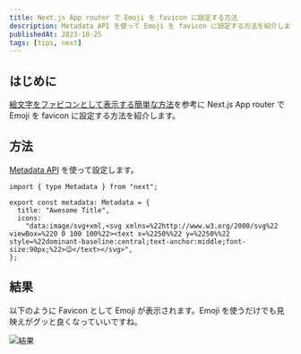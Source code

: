 ```yaml
---
title: Next.js App router で Emoji を favicon に設定する方法
description: Metadata API を使って Emoji を favicon に設定する方法を紹介します。
publishedAt: 2023-10-25
tags: [tips, next]
---
```



## はじめに

[絵文字をファビコンとして表示する簡単な方法](https://zenn.dev/catnose99/articles/3d2f439e8ed161)を参考に Next.js App router で Emoji を favicon に設定する方法を紹介します。

## 方法

[Metadata API](https://nextjs.org/docs/app/building-your-application/optimizing/metadata) を使って設定します。

```tsx:layout.tsx
import { type Metadata } from "next";

export const metadata: Metadata = {
  title: "Awesome Title",
  icons:
    "data:image/svg+xml,<svg xmlns=%22http://www.w3.org/2000/svg%22 viewBox=%220 0 100 100%22><text x=%2250%%22 y=%2250%%22 style=%22dominant-baseline:central;text-anchor:middle;font-size:90px;%22>😉</text></svg>",
};
```

## 結果

以下のように Favicon として Emoji が表示されます。Emoji を使うだけでも見映えがグッと良くなっていいですね。

![結果](./result.png)
